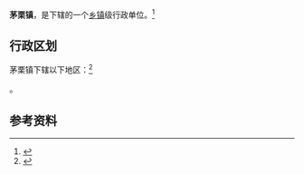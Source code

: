 {{中国乡级行政区|52/03/21/116/000}}

'''茅栗镇'''，是{{PRC admin/fullname|52/03/21/116/000|3}}下辖的一个[[乡镇|乡镇]]级行政单位。<ref>{{PRC admin/ref sgc|{{PRC admin/parent|52/03/21/116/000}}}}</ref>

== 行政区划 ==

茅栗镇下辖以下地区：<ref>{{PRC admin/ref sgc|52/03/21/116/000}}</ref>

{{PRC admin/children|52/03/21/116/000}}。

== 参考资料 ==

{{reflist}}

{{行政区划小作品}}
{{PRC admin/navcat|52/03/21/116/000}}
